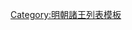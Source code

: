 {{ming|title=明朝雲丘國諸王|ed=雲丘國|head=[[正统 (年号)|正統]]二年（[[1437年]]）封。|
{{ming/title}}
{{ming/list|雲丘簡靖王|[[朱美堣]]|朱濟熺、庶七子|[[1437年]]—[[1480年]]|正統二年封。[[成化]]十六年薨。}}
{{ming/list|雲丘端惠王|[[朱鍾鋋]]|朱美堣、嫡一子|[[1481年]]—[[1496年]]|成化十七年襲封。[[弘治 (明朝)|弘治]]九年薨。}}
{{ming/list|雲丘恭僖王|[[朱奇渲]]|朱鍾鋌、嫡四子|[[1499年]]—[[1518年]]|弘治六年以[[鎮國將軍]]改封[[长子 (封号)|長子]]。十二年襲封。[[正德 (明朝)|正德]]十三年薨。}}
{{ming/list|雲丘順榮王|[[朱表樟]]|朱奇渲、庶一子|[[1522年]]—[[1526年]]|[[嘉靖]]元年以鎮國將軍襲封。五年薨。無子，除。}}
}}<noinclude>
[[Category:明朝諸王列表模板]]
</noinclude>